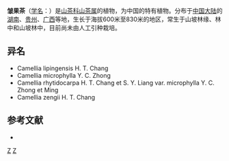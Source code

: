 {{Speciesbox 
| taxon = Camellia rhytidocarpa
| authority = [[张宏达|H. T. Chang]] et [[梁盛业|S. Y. Liang]]
}}

'''皱果茶'''（[[学名|学名]]：{{lang|la|''Camellia rhytidocarpa''}}）是[[山茶科|山茶科]][[山茶属|山茶属]]的植物，为中国的特有植物。分布于[[中国大陆|中国大陆]]的[[湖南|湖南]]、[[贵州|贵州]]、[[广西|广西]]等地，生长于海拔600米至830米的地区，常生于山坡林缘、林中和山坡林中，目前尚未由人工引种栽培。

== 异名 ==
* Camellia lipingensis H. T. Chang
* Camellia microphylla Y. C. Zhong
* Camellia rhytidocarpa H. T. Chang et S. Y. Liang var. microphylla Y. C. Zhong et Ming
* Camellia zengii H. T. Chang

== 参考文献 ==
<div class="references-small">
* {{cite web| url =http://www.bioinfo.cn/db05/KmzwSpecies.php?action=view&id=21839| title =皱果茶| work =《中国高等植物数据库全库》| publisher =中国科学院微生物研究所| author =昆明植物研究所| accessdate =2009-02-25| deadurl =yes| archiveurl =https://web.archive.org/web/20160305005027/http://www.bioinfo.cn/db05/KmzwSpecies.php?action=view&id=21839| archivedate =2016年3月5日| df =}}
</div>
{{Taxonbar|from=Q15231249}}

[[Category:山茶属|Z]]
[[Category:中國特有植物|Z]]